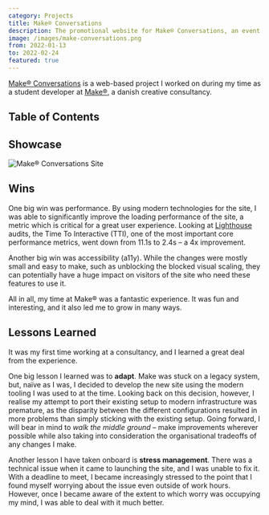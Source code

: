 ```yaml
---
category: Projects
title: Make® Conversations
description: The promotional website for Make® Conversations, an event organised by Danish creative consultancy Make®
image: /images/make-conversations.png
from: 2022-01-13
to: 2022-02-24
featured: true
---
```


[Make® Conversations](https://make.dk/conversations/) is a web-based project I worked on during my time as a student developer at [Make®](https://make.dk), a danish creative consultancy.

## Table of Contents

## Showcase

<Image
  src="/images/make-conversations.png"
  alt="Make® Conversations Site"
  width={1600}
  height={900}
/>

## Wins

One big win was performance. By using modern technologies for the site, I was able to significantly improve the loading performance of the site, a metric which is critical for a great user experience. Looking at [Lighthouse](https://developers.google.com/web/tools/lighthouse/) audits, the Time To Interactive (TTI), one of the most important core performance metrics, went down from 11.1s to 2.4s – a 4x improvement.

Another big win was accessibility (a11y). While the changes were mostly small and easy to make, such as unblocking the blocked visual scaling, they can potentially have a huge impact on visitors of the site who need these features to use it.

All in all, my time at Make® was a fantastic experience. It was fun and interesting, and it also led me to grow in many ways.

## Lessons Learned

It was my first time working at a consultancy, and I learned a great deal from the experience.

One big lesson I learned was to **adapt**. Make was stuck on a legacy system, but, naïve as I was, I decided to develop the new site using the modern tooling I was used to at the time. Looking back on this decision, however, I realise my attempt to port their existing setup to modern infrastructure was premature, as the disparity between the different configurations resulted in more problems than simply sticking with the existing setup. Going forward, I will bear in mind to _walk the middle ground_ – make improvements wherever possible while also taking into consideration the organisational tradeoffs of any changes I make.

Another lesson I have taken onboard is **stress management**. There was a technical issue when it came to launching the site, and I was unable to fix it. With a deadline to meet, I became increasingly stressed to the point that I found myself worrying about the issue even outside of work hours. However, once I became aware of the extent to which worry was occupying my mind, I was able to deal with it much better.
